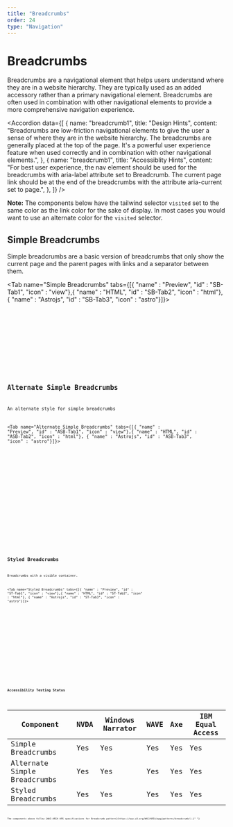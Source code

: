 ```yaml
---
title: "Breadcrumbs"
order: 24
type: "Navigation"
---
```



# Breadcrumbs

Breadcrumbs are a navigational element that helps users understand where they are in a website hierarchy. They are typically used as an added accessory rather than a primary navigational element. Breadcrumbs are often used in combination with other navigational elements to provide a more comprehensive navigation experience.

<Accordion
  data={[
    {
      name: "breadcrumb1",
      title: "Design Hints",
      content:
        "Breadcrumbs are low-friction navigational elements to give the user a sense of where they are in the website hierarchy. The breadcrumbs are generally placed at the top of the page. It's a powerful user experience feature when used correctly and in combination with other navigational elements.",
    },
    {
      name: "breadcrumb1",
      title: "Accessiblity Hints",
      content:
        "For best user experience, the nav element should be used for the breadcrumbs with aria-label attribute set to Breadcrumb. The current page link should be at the end of the breadcrumbs with the attribute aria-current set to page.",
    },
  ]}
/>

**Note:** The components below have the tailwind selector `visited` set to the same color as the link color for the sake of display. In most cases you would want to use an alternate color for the `visited` selector.

## Simple Breadcrumbs

Simple breadcrumbs are a basic version of breadcrumbs that only show the current page and the parent pages with links and a separator between them.

<Tab name="Simple Breadcrumbs" tabs={[{ "name" : "Preview", "id" : "SB-Tab1", "icon" : "view"},{ "name" : "HTML", "id" : "SB-Tab2", "icon" : "html"}, { "name" : "Astrojs", "id" : "SB-Tab3", "icon" : "astro"}]}>

<section
  id="SB-Tab1-panel"
  role="tabpanel"
  data-role="tabpanel"
  aria-labelledby="SB-Tab1"
>
  <div class="grid px-10 py-6">
    <Breadcrumbs />
  </div>
</section>

<section id ="SB-Tab2-panel" role="tabpanel" data-role="tabpanel" aria-labelledby="SB-Tab2" class="hidden">

<Code code={BreadcrumbsCode} lang="html" wrap="true" data-pagefind-ignore />

</section>

<section id ="SB-Tab3-panel" role="tabpanel" data-role="tabpanel" aria-labelledby="SB-Tab3" class="hidden">

<Code
  code={BreadcrumbsCodeAstro}
  lang="astro"
  title="Breadcrumbs.astro"
  wrap="true"
  data-pagefind-ignore
/>

</section>

</Tab>

## Alternate Simple Breadcrumbs

An alternate style for simple breadcrumbs

<Tab name="Alternate Simple Breadcrumbs" tabs={[{ "name" : "Preview", "id" : "ASB-Tab1", "icon" : "view"},{ "name" : "HTML", "id" : "ASB-Tab2", "icon" : "html"}, { "name" : "Astrojs", "id" : "ASB-Tab3", "icon" : "astro"}]}>

<section
  id="ASB-Tab1-panel"
  role="tabpanel"
  data-role="tabpanel"
  aria-labelledby="ASB-Tab1"
>
  <div class="grid px-10 py-6">
    <AltBreadcrumbs />
  </div>
</section>

<section id ="ASB-Tab2-panel" role="tabpanel" data-role="tabpanel" aria-labelledby="ASB-Tab2" class="hidden">

<Code code={AltBreadcrumbsCode} lang="html" wrap="true" data-pagefind-ignore />

</section>

<section id ="ASB-Tab3-panel" role="tabpanel" data-role="tabpanel" aria-labelledby="ASB-Tab3" class="hidden">

<Code
  code={AltBreadcrumbsCodeAstro}
  lang="astro"
  title="AltBreadcrumbs.astro"
  wrap="true"
  data-pagefind-ignore
/>

</section>

</Tab>

## Styled Breadcrumbs

Breadcrumbs with a visible container.

<Tab name="Styled Breadcrumbs" tabs={[{ "name" : "Preview", "id" : "ST-Tab1", "icon" : "view"},{ "name" : "HTML", "id" : "ST-Tab2", "icon" : "html"}, { "name" : "Astrojs", "id" : "ST-Tab3", "icon" : "astro"}]}>

<section
  id="ST-Tab1-panel"
  role="tabpanel"
  data-role="tabpanel"
  aria-labelledby="ST-Tab1"
>
  <div class="grid px-10 py-6">
    <StyledBreadcrumbs />
  </div>
</section>

<section id ="ST-Tab2-panel" role="tabpanel" data-role="tabpanel" aria-labelledby="ST-Tab2" class="hidden">

<Code
  code={StyledBreadcrumbsCode}
  lang="html"
  wrap="true"
  data-pagefind-ignore
/>

</section>

<section id ="ST-Tab3-panel" role="tabpanel" data-role="tabpanel" aria-labelledby="ST-Tab3" class="hidden">

<Code
  code={StyledBreadcrumbsCodeAstro}
  lang="astro"
  title="StyledBreadcrumbs.astro"
  wrap="true"
  data-pagefind-ignore
/>

</section>

</Tab>

## Accessibility Testing Status

<TableWrapper>

| Component                    | NVDA | Windows Narrator | WAVE | Axe | IBM Equal Access |
| ---------------------------- | ---- | ---------------- | ---- | --- | ---------------- |
| Simple Breadcrumbs           | Yes  | Yes              | Yes  | Yes | Yes              |
| Alternate Simple Breadcrumbs | Yes  | Yes              | Yes  | Yes | Yes              |
| Styled Breadcrumbs           | Yes  | Yes              | Yes  | Yes | Yes              |

</TableWrapper>
The components above follow [WAI-ARIA APG specifications for Breadcrumb pattern](https://www.w3.org/WAI/ARIA/apg/patterns/breadcrumb/).{" "}
